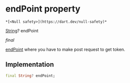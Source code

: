 # endPoint property

    *[<Null safety>](https://dart.dev/null-safety)*

[String](https://api.flutter.dev/flutter/dart-core/String-class.html)? endPoint

_final_

<p><a href="../../model_hms_config/HMSConfig/endPoint">endPoint</a> where you have to make post request to get token.</p>

## Implementation

```dart
final String? endPoint;


```
